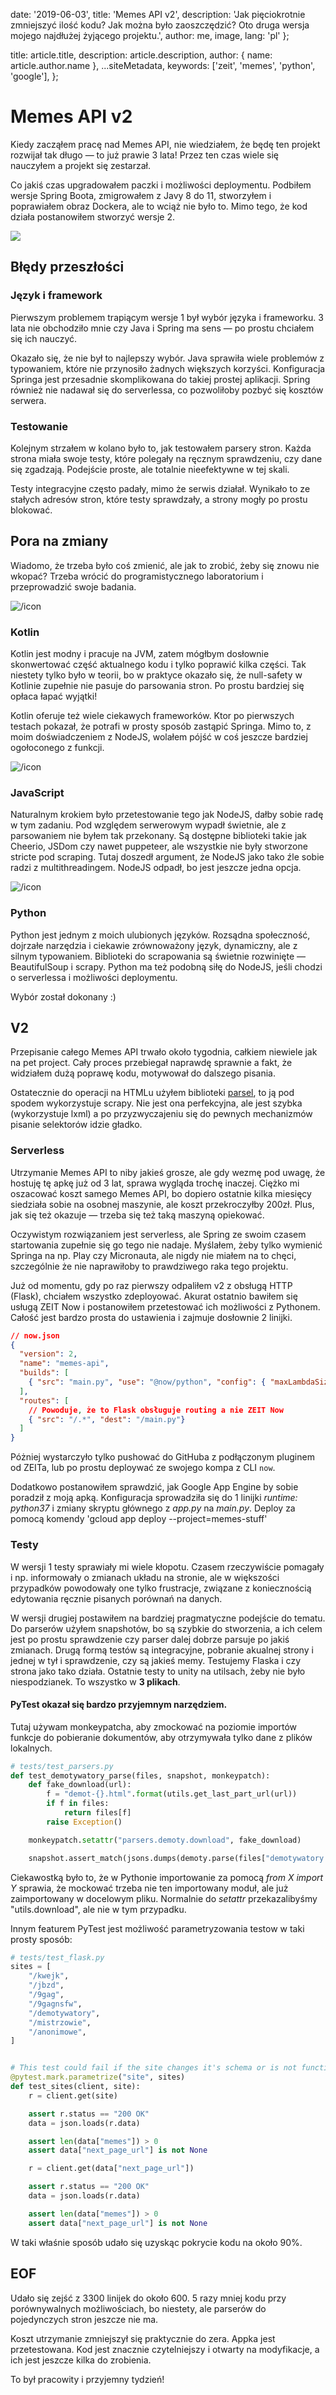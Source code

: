 
  date: '2019-06-03',
  title: 'Memes API v2',
  description:
    'Jak pięciokrotnie zmniejszyć ilość kodu? Jak można było zaoszczędzić? Oto druga wersja mojego najdłużej żyjącego projektu.',
  author: me,
  image,
  lang: 'pl'
};

  title: article.title,
  description: article.description,
  author: { name: article.author.name },
  ...siteMetadata,
  keywords: ['zeit', 'memes', 'python', 'google'],
};

# Memes API v2

Kiedy zacząłem pracę nad Memes API, nie wiedziałem, że będę ten projekt rozwijał tak długo — to już prawie 3 lata! Przez ten czas wiele się nauczyłem a projekt się zestarzał. 

Co jakiś czas upgradowałem paczki i możliwości deploymentu. Podbiłem wersje Spring Boota, zmigrowałem z Javy 8 do 11, stworzyłem i poprawiałem obraz Dockera, ale to wciąż nie było to. Mimo tego, że kod działa postanowiłem stworzyć wersje 2.

![](./memesapi.png)

## Błędy przeszłości
### Język i framework
Pierwszym problemem trapiącym wersje 1 był wybór języka i frameworku. 3 lata nie obchodziło mnie czy Java i Spring ma sens — po prostu chciałem się ich nauczyć.

Okazało się, że nie był to najlepszy wybór. Java sprawiła wiele problemów z typowaniem, które nie przynosiło żadnych większych korzyści. Konfiguracja Springa jest przesadnie skomplikowana do takiej prostej aplikacji. Spring również nie nadawał się do serverlessa, co pozwoliłoby pozbyć się kosztów serwera.

### Testowanie
Kolejnym strzałem w kolano było to, jak testowałem parsery stron. Każda strona miała swoje testy, które polegały na ręcznym sprawdzeniu, czy dane się zgadzają. Podejście proste, ale totalnie nieefektywne w tej skali.

Testy integracyjne często padały, mimo że serwis działał. Wynikało to ze stałych adresów stron, które testy sprawdzały, a strony mogły po prostu blokować.

## Pora na zmiany
Wiadomo, że trzeba było coś zmienić, ale jak to zrobić, żeby się znowu nie wkopać? Trzeba wrócić do programistycznego laboratorium i przeprowadzić swoje badania.

![/icon](./kotlin.svg)

### Kotlin
Kotlin jest modny i pracuje na JVM, zatem mógłbym dosłownie skonwertować część aktualnego kodu i tylko poprawić kilka części. Tak niestety tylko było w teorii, bo w praktyce okazało się, że null-safety w Kotlinie zupełnie nie pasuje do parsowania stron. Po prostu bardziej się opłaca łapać wyjątki!

Kotlin oferuje też wiele ciekawych frameworków. Ktor po pierwszych testach pokazał, że potrafi w prosty sposób zastąpić Springa. Mimo to, z moim doświadczeniem z NodeJS, wolałem pójść w coś jeszcze bardziej ogołoconego z funkcji.

![/icon](./javascript.svg)

### JavaScript
Naturalnym krokiem było przetestowanie tego jak NodeJS, dałby sobie radę w tym zadaniu. Pod względem serwerowym wypadł świetnie, ale z parsowaniem nie byłem tak przekonany. Są dostępne biblioteki takie jak Cheerio, JSDom czy nawet puppeteer, ale wszystkie nie były stworzone stricte pod scraping. Tutaj doszedł argument, że NodeJS jako tako źle sobie radzi z multithreadingem. NodeJS odpadł, bo jest jeszcze jedna opcja.

![/icon](./python.svg)

### Python
Python jest jednym z moich ulubionych języków. Rozsądna społeczność, dojrzałe narzędzia i ciekawie zrównoważony język, dynamiczny, ale z silnym typowaniem. Biblioteki do scrapowania są świetnie rozwinięte — BeautifulSoup i scrapy. Python ma też podobną siłę do NodeJS, jeśli chodzi o serverlessa i możliwości deploymentu.

Wybór został dokonany :)

## V2
Przepisanie całego Memes API trwało około tygodnia, całkiem niewiele jak na pet project. Cały proces przebiegał naprawdę sprawnie a fakt, że widziałem dużą poprawę kodu, motywował do dalszego pisania.

Ostatecznie do operacji na HTMLu użyłem biblioteki [parsel](https://github.com/scrapy/parsel), to ją pod spodem wykorzystuje scrapy. Nie jest ona perfekcyjna, ale jest szybka (wykorzystuje lxml) a po przyzwyczajeniu się do pewnych mechanizmów pisanie selektorów idzie gładko.

### Serverless
Utrzymanie Memes API to niby jakieś grosze, ale gdy wezmę pod uwagę, że hostuję tę apkę już od 3 lat, sprawa wygląda trochę inaczej. Ciężko mi oszacować koszt samego Memes API, bo dopiero ostatnie kilka miesięcy siedziała sobie na osobnej maszynie, ale koszt przekroczyłby 200zł. Plus, jak się też okazuje — trzeba się też taką maszyną opiekować.

Oczywistym rozwiązaniem jest serverless, ale Spring ze swoim czasem startowania zupełnie się go tego nie nadaje. Myślałem, żeby tylko wymienić Springa na np. Play czy Micronauta, ale nigdy nie miałem na to chęci, szczególnie że nie naprawiłoby to prawdziwego raka tego projektu.

Już od momentu, gdy po raz pierwszy odpaliłem v2 z obsługą HTTP (Flask), chciałem wszystko zdeployować. Akurat ostatnio bawiłem się usługą ZEIT Now i postanowiłem przetestować ich możliwości z Pythonem. Całość jest bardzo prosta do ustawienia i zajmuje dosłownie 2 linijki.

```json
// now.json
{
  "version": 2,
  "name": "memes-api",
  "builds": [
    { "src": "main.py", "use": "@now/python", "config": { "maxLambdaSize": "15mb" } }
  ],
  "routes": [
    // Powoduje, że to Flask obsługuje routing a nie ZEIT Now
    { "src": "/.*", "dest": "/main.py"}
  ]
}
```

Póżniej wystarczyło tylko pushować do GitHuba z podłączonym pluginem od ZEITa, lub po prostu deploywać ze swojego kompa z CLI `now`.

Dodatkowo postanowiłem sprawdzić, jak Google App Engine by sobie poradził z moją apką. Konfiguracja sprowadziła się do 1 linijki *runtime: python37* i zmiany skryptu głównego z *app.py* na *main.py*. Deploy za pomocą komendy 'gcloud app deploy --project=memes-stuff'

### Testy
W wersji 1 testy sprawiały mi wiele kłopotu. Czasem rzeczywiście pomagały i np. informowały o zmianach układu na stronie, ale w większości przypadków powodowały one tylko frustracje, związane z koniecznością edytowania ręcznie pisanych porównań na danych.

W wersji drugiej postawiłem na bardziej pragmatyczne podejście do tematu. Do parserów użyłem snapshotów, bo są szybkie do stworzenia, a ich celem jest po prostu sprawdzenie czy parser dalej dobrze parsuje po jakiś zmianach. Drugą formą testów są integracyjne, pobranie akualnej strony i jednej w tył i sprawdzenie, czy są jakieś memy. Testujemy Flaska i czy strona jako tako działa. Ostatnie testy to unity na utilsach, żeby nie było niespodzianek. To wszystko w **3 plikach**.

#### PyTest okazał się bardzo przyjemnym narzędziem.
Tutaj używam monkeypatcha, aby zmockować na poziomie importów funkcje do pobieranie dokumentów, aby otrzymywała tylko dane z plików lokalnych.
```python
# tests/test_parsers.py
def test_demotywatory_parse(files, snapshot, monkeypatch):
    def fake_download(url):
        f = "demot-{}.html".format(utils.get_last_part_url(url))
        if f in files:
            return files[f]
        raise Exception()

    monkeypatch.setattr("parsers.demoty.download", fake_download)

    snapshot.assert_match(jsons.dumps(demoty.parse(files["demotywatory.html"])))
```
Ciekawostką było to, że w Pythonie importowanie za pomocą *from X import Y* sprawia, że mockować trzeba nie ten importowany moduł, ale już zaimportowany w docelowym pliku. Normalnie do *setattr* przekazalibyśmy "utils.download", ale nie w tym przypadku.

Innym featurem PyTest jest możliwość parametryzowania testow w taki prosty sposób:
```python
# tests/test_flask.py
sites = [
    "/kwejk",
    "/jbzd",
    "/9gag",
    "/9gagnsfw",
    "/demotywatory",
    "/mistrzowie",
    "/anonimowe",
]


# This test could fail if the site changes it's schema or is not functional
@pytest.mark.parametrize("site", sites)
def test_sites(client, site):
    r = client.get(site)

    assert r.status == "200 OK"
    data = json.loads(r.data)

    assert len(data["memes"]) > 0
    assert data["next_page_url"] is not None

    r = client.get(data["next_page_url"])

    assert r.status == "200 OK"
    data = json.loads(r.data)

    assert len(data["memes"]) > 0
    assert data["next_page_url"] is not None
```

W taki właśnie sposób udało się uzyskąc pokrycie kodu na około 90%.

## EOF
Udało się zejść z 3300 linijek do około 600. 5 razy mniej kodu przy porównywalnych możliwościach, bo niestety, ale parserów do pojedynczych stron jeszcze nie ma.

Koszt utrzymanie zmniejszył się praktycznie do zera. Appka jest przetestowana. Kod jest znacznie czytelniejszy i otwarty na modyfikacje, a ich jest jeszcze kilka do zrobienia.

To był pracowity i przyjemny tydzień!